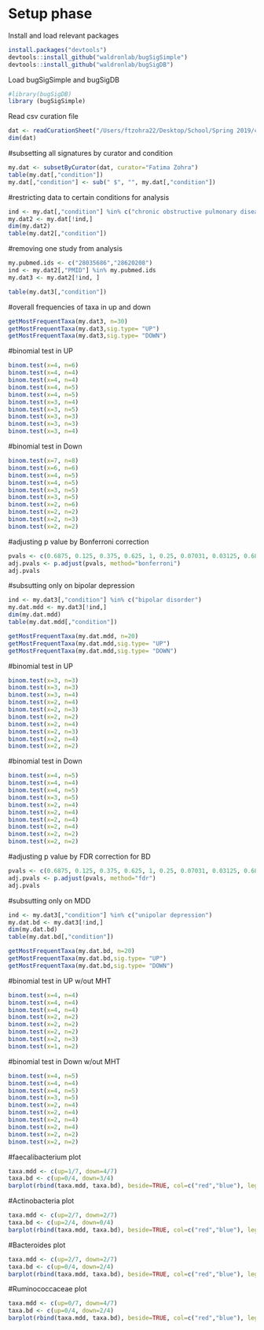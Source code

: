 # Setup phase
Install and load relevant packages
```r
install.packages("devtools")
devtools::install_github("waldronlab/bugSigSimple")
devtools::install_github("waldronlab/bugSigDB")
```

Load bugSigSimple and bugSigDB
```r
#library(bugSigDB)
library (bugSigSimple)
```

Read csv curation file
```r
dat <- readCurationSheet("/Users/ftzohra22/Desktop/School/Spring 2019/capstone/capstone analysis/Microbial signatures curation - signatures.tsv")
dim(dat)
```

#subsetting all signatures by curator and condition
```r
my.dat <- subsetByCurator(dat, curator="Fatima Zohra")
table(my.dat[,"condition"])
my.dat[,"condition"] <- sub(" $", "", my.dat[,"condition"])
```

#restricting data to certain conditions for analysis
```r
ind <- my.dat[,"condition"] %in% c("chronic obstructive pulmonary disease","autism","drug dependence", "schizophrenia", "anorexia nervosa", "anxiety disorder", "post-traumic stress disorder", "attention deficit hyperactivity disorder", "psychosis", "gestational diabetes","alzheimer's disease","parkinson's disease","stimulus or stress design")
my.dat2 <- my.dat[!ind,]
dim(my.dat2)
table(my.dat2[,"condition"])
```

#removing one study from analysis
```r
my.pubmed.ids <- c("28035686","28620208")
ind <- my.dat2[,"PMID"] %in% my.pubmed.ids
my.dat3 <- my.dat2[!ind, ]

table(my.dat3[,"condition"])
```

#overall frequencies of taxa in up and down
```r
getMostFrequentTaxa(my.dat3, n=30)
getMostFrequentTaxa(my.dat3,sig.type= "UP")
getMostFrequentTaxa(my.dat3,sig.type= "DOWN")
```


#binomial test in UP
```r
binom.test(x=4, n=6)
binom.test(x=4, n=4)
binom.test(x=4, n=4)
binom.test(x=4, n=5)
binom.test(x=4, n=5)
binom.test(x=3, n=4)
binom.test(x=3, n=5)
binom.test(x=3, n=3)
binom.test(x=3, n=3)
binom.test(x=3, n=4)
```
#binomial test in Down
```r
binom.test(x=7, n=8)
binom.test(x=6, n=6)
binom.test(x=4, n=5)
binom.test(x=4, n=5)
binom.test(x=3, n=5)
binom.test(x=3, n=5)
binom.test(x=2, n=6)
binom.test(x=2, n=2)
binom.test(x=2, n=3)
binom.test(x=2, n=2)
```

#adjusting p value by Bonferroni correction
```r
pvals <- c(0.6875, 0.125, 0.375, 0.625, 1, 0.25, 0.07031, 0.03125, 0.6875, 0.5)
adj.pvals <- p.adjust(pvals, method="bonferroni")
adj.pvals
```

#subsutting only on bipolar depression
```r
ind <- my.dat3[,"condition"] %in% c("bipolar disorder")
my.dat.mdd <- my.dat3[!ind,]
dim(my.dat.mdd)
table(my.dat.mdd[,"condition"])

getMostFrequentTaxa(my.dat.mdd, n=20)
getMostFrequentTaxa(my.dat.mdd,sig.type= "UP")
getMostFrequentTaxa(my.dat.mdd,sig.type= "DOWN")
```
#binomial test in UP
```r
binom.test(x=3, n=3)
binom.test(x=3, n=3)
binom.test(x=3, n=4)
binom.test(x=2, n=4)
binom.test(x=2, n=3)
binom.test(x=2, n=2)
binom.test(x=2, n=4)
binom.test(x=2, n=3)
binom.test(x=2, n=4)
binom.test(x=2, n=2)
```
#binomial test in Down
```r
binom.test(x=4, n=5)
binom.test(x=4, n=4)
binom.test(x=4, n=5)
binom.test(x=3, n=5)
binom.test(x=2, n=4)
binom.test(x=2, n=4)
binom.test(x=2, n=4)
binom.test(x=2, n=4)
binom.test(x=2, n=2)
binom.test(x=2, n=2)
```

#adjusting p value by FDR correction for BD
```r
pvals <- c(0.6875, 0.125, 0.375, 0.625, 1, 0.25, 0.07031, 0.03125, 0.6875, 0.5)
adj.pvals <- p.adjust(pvals, method="fdr")
adj.pvals
```


#subsutting only on MDD 
```r
ind <- my.dat3[,"condition"] %in% c("unipolar depression")
my.dat.bd <- my.dat3[!ind,]
dim(my.dat.bd)
table(my.dat.bd[,"condition"])

getMostFrequentTaxa(my.dat.bd, n=20)
getMostFrequentTaxa(my.dat.bd,sig.type= "UP")
getMostFrequentTaxa(my.dat.bd,sig.type= "DOWN")
```

#binomial test in UP w/out MHT
```r
binom.test(x=4, n=4)
binom.test(x=4, n=4)
binom.test(x=4, n=4)
binom.test(x=2, n=2)
binom.test(x=2, n=2)
binom.test(x=2, n=2)
binom.test(x=2, n=3)
binom.test(x=1, n=2)
```


#binomial test in Down w/out MHT
```r
binom.test(x=4, n=5)
binom.test(x=4, n=4)
binom.test(x=4, n=5)
binom.test(x=3, n=5)
binom.test(x=2, n=4)
binom.test(x=2, n=4)
binom.test(x=2, n=4)
binom.test(x=2, n=4)
binom.test(x=2, n=2)
binom.test(x=2, n=2)
```
#faecalibacterium plot
```r
taxa.mdd <- c(up=1/7, down=4/7)
taxa.bd <- c(up=0/4, down=3/4)
barplot(rbind(taxa.mdd, taxa.bd), beside=TRUE, col=c("red","blue"), legend=TRUE, args.legend=list(x="topleft", legend=c("major depressive disorder", "bipolar disorder")), ylab="relative frequency", main="Frequency of Faecalibacterium")
```
 
#Actinobacteria plot
```r
taxa.mdd <- c(up=2/7, down=2/7)
taxa.bd <- c(up=2/4, down=0/4)
barplot(rbind(taxa.mdd, taxa.bd), beside=TRUE, col=c("red","blue"), legend=TRUE, args.legend=list(x="topright", cex = 0.70, legend=c("major depressive disorder", "bipolar disorder")), ylab="relative frequency", main="Frequency of Actinobacteria")
```

#Bacteroides plot
```r

taxa.mdd <- c(up=2/7, down=2/7)
taxa.bd <- c(up=0/4, down=2/4)
barplot(rbind(taxa.mdd, taxa.bd), beside=TRUE, col=c("red","blue"), legend=TRUE, args.legend=list(x="topleft", cex = 0.80, legend=c("major depressive disorder", "bipolar disorder")), ylab="relative frequency", main="Frequency of Bacteroides")
```

#Ruminococcaceae plot
```r
taxa.mdd <- c(up=0/7, down=4/7)
taxa.bd <- c(up=0/4, down=2/4)
barplot(rbind(taxa.mdd, taxa.bd), beside=TRUE, col=c("red","blue"), legend=TRUE, args.legend=list(x="topleft", cex = 0.75, legend=c("major depressive disorder", "bipolar disorder")), ylab="relative frequency", main="Frequency of Ruminococcaceae")
```






